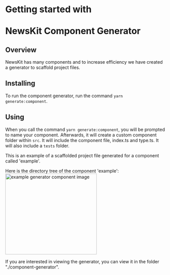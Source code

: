 

# Getting started with  <br/><br/> NewsKit Component Generator 

## Overview
NewsKit has many components and to increase efficiency we have created a generator to scaffold project files.

## Installing

To run the component generator, run the command `yarn generate:component`.

## Using 
When you call the command `yarn generate:component`, you will be prompted to name your component.
Afterwards, it will create a custom component folder within `src`. It will include the component file, index.ts and type.ts.
It will also include a `tests` folder.

This is an example of a scaffolded project file generated for a component called 'example'.

Here is the directory tree of the component 'example':
 <Image src="/static/example-generator-component.png" alt="example generator component image"  width="288" height="254"/>

If you are interested in viewing the generator, you can view it in the folder "./component-generator". 


